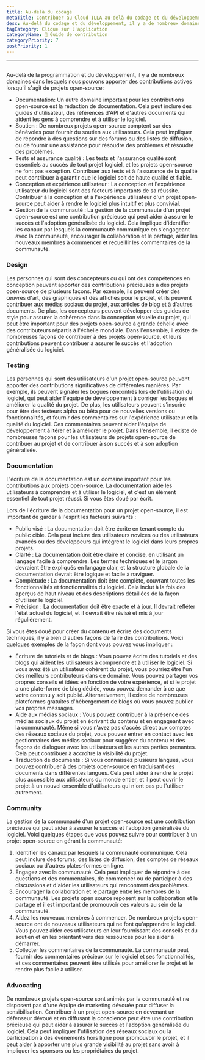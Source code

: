 ```yaml
---
title: Au-delà du codage
metaTitle: Contribuer au Cloud ILLA au-delà du codage et du développement
desc: Au-delà du codage et du développement, il y a de nombreux domaines dans lesquels nous pouvons apporter des contributions actives au Cloud ILLA
tagCategory: Clique sur l'application
categoryName: 📎 Guide de contribution
categoryPriority: 7
postPriority: 1
---
```


* * *

## <Heading hidden>Au-delà du codage</Heading>

Au-delà de la programmation et du développement, il y a de nombreux domaines dans lesquels nous pouvons apporter des contributions actives lorsqu'il s'agit de projets open-source:

-   Documentation: Un autre domaine important pour les contributions open-source est la rédaction de documentation. Cela peut inclure des guides d'utilisateur, des références d'API et d'autres documents qui aident les gens à comprendre et à utiliser le logiciel.
-   Soutien : De nombreux projets open-source comptent sur des bénévoles pour fournir du soutien aux utilisateurs. Cela peut impliquer de répondre à des questions sur des forums ou des listes de diffusion, ou de fournir une assistance pour résoudre des problèmes et résoudre des problèmes.
-   Tests et assurance qualité : Les tests et l'assurance qualité sont essentiels au succès de tout projet logiciel, et les projets open-source ne font pas exception. Contribuer aux tests et à l'assurance de la qualité peut contribuer à garantir que le logiciel soit de haute qualité et fiable.
-   Conception et expérience utilisateur : La conception et l'expérience utilisateur du logiciel sont des facteurs importants de sa réussite. Contribuer à la conception et à l'expérience utilisateur d'un projet open-source peut aider à rendre le logiciel plus intuitif et plus convivial.
-   Gestion de la communauté : La gestion de la communauté d'un projet open-source est une contribution précieuse qui peut aider à assurer le succès et l'adoption généralisée du logiciel. Cela implique d'identifier les canaux par lesquels la communauté communique en s'engageant avec la communauté, encourager la collaboration et le partage, aider les nouveaux membres à commencer et recueillir les commentaires de la communauté.

### [](https://www.illacloud.com/zh-CN/blog/opensource-for-non-developers#design)Design

Les personnes qui sont des concepteurs ou qui ont des compétences en conception peuvent apporter des contributions précieuses à des projets open-source de plusieurs façons. Par exemple, ils peuvent créer des œuvres d'art, des graphiques et des affiches pour le projet, et ils peuvent contribuer aux médias sociaux du projet, aux articles de blog et à d’autres documents. De plus, les concepteurs peuvent développer des guides de style pour assurer la cohérence dans la conception visuelle du projet, qui peut être important pour des projets open-source à grande échelle avec des contributeurs répartis à l'échelle mondiale. Dans l'ensemble, il existe de nombreuses façons de contribuer à des projets open-source, et leurs contributions peuvent contribuer à assurer le succès et l'adoption généralisée du logiciel.

### [](https://www.illacloud.com/zh-CN/blog/opensource-for-non-developers#testing)Testing

Les personnes qui sont des utilisateurs d'un projet open-source peuvent apporter des contributions significatives de différentes manières. Par exemple, ils peuvent signaler les bogues rencontrés lors de l'utilisation du logiciel, qui peut aider l'équipe de développement à corriger les bogues et améliorer la qualité du projet. De plus, les utilisateurs peuvent s'inscrire pour être des testeurs alpha ou bêta pour de nouvelles versions ou fonctionnalités, et fournir des commentaires sur l'expérience utilisateur et la qualité du logiciel. Ces commentaires peuvent aider l'équipe de développement à itérer et à améliorer le projet. Dans l'ensemble, il existe de nombreuses façons pour les utilisateurs de projets open-source de contribuer au projet et de contribuer à son succès et à son adoption généralisée.

### [](https://www.illacloud.com/zh-CN/blog/opensource-for-non-developers#documentation)Documentation

L'écriture de la documentation est un domaine important pour les contributions aux projets open-source. La documentation aide les utilisateurs à comprendre et à utiliser le logiciel, et c'est un élément essentiel de tout projet réussi. Si vous êtes doué par écrit.

Lors de l'écriture de la documentation pour un projet open-source, il est important de garder à l'esprit les facteurs suivants :

-   Public visé : La documentation doit être écrite en tenant compte du public cible. Cela peut inclure des utilisateurs novices ou des utilisateurs avancés ou des développeurs qui intègrent le logiciel dans leurs propres projets.
-   Clarté : La documentation doit être claire et concise, en utilisant un langage facile à comprendre. Les termes techniques et le jargon devraient être expliqués en langage clair, et la structure globale de la documentation devrait être logique et facile à naviguer.
-   Complétude : La documentation doit être complète, couvrant toutes les fonctionnalités et fonctionnalités du logiciel. Cela inclut à la fois des aperçus de haut niveau et des descriptions détaillées de la façon d'utiliser le logiciel.
-   Précision : La documentation doit être exacte et à jour. Il devrait refléter l'état actuel du logiciel, et il devrait être révisé et mis à jour régulièrement.

Si vous êtes doué pour créer du contenu et écrire des documents techniques, il y a bien d'autres façons de faire des contributions. Voici quelques exemples de la façon dont vous pouvez vous impliquer :

-   Écriture de tutoriels et de blogs : Vous pouvez écrire des tutoriels et des blogs qui aident les utilisateurs à comprendre et à utiliser le logiciel. Si vous avez été un utilisateur cohérent du projet, vous pourriez être l'un des meilleurs contributeurs dans ce domaine. Vous pouvez partager vos propres conseils et idées en fonction de votre expérience, et si le projet a une plate-forme de blog dédiée, vous pouvez demander à ce que votre contenu y soit publié. Alternativement, il existe de nombreuses plateformes gratuites d'hébergement de blogs où vous pouvez publier vos propres messages.
-   Aide aux médias sociaux : Vous pouvez contribuer à la présence des médias sociaux du projet en écrivant du contenu et en engageant avec la communauté. Même si vous n’avez pas d’accès direct aux comptes des réseaux sociaux du projet, vous pouvez entrer en contact avec les gestionnaires des médias sociaux pour suggérer du contenu et des façons de dialoguer avec les utilisateurs et les autres parties prenantes. Cela peut contribuer à accroître la visibilité du projet.
-   Traduction de documents : Si vous connaissez plusieurs langues, vous pouvez contribuer à des projets open-source en traduisant des documents dans différentes langues. Cela peut aider à rendre le projet plus accessible aux utilisateurs du monde entier, et il peut ouvrir le projet à un nouvel ensemble d'utilisateurs qui n'ont pas pu l'utiliser autrement.

### [](https://www.illacloud.com/zh-CN/blog/opensource-for-non-developers#community)Community

La gestion de la communauté d'un projet open-source est une contribution précieuse qui peut aider à assurer le succès et l'adoption généralisée du logiciel. Voici quelques étapes que vous pouvez suivre pour contribuer à un projet open-source en gérant la communauté:

1.  Identifier les canaux par lesquels la communauté communique. Cela peut inclure des forums, des listes de diffusion, des comptes de réseaux sociaux ou d'autres plates-formes en ligne.
2.  Engagez avec la communauté. Cela peut impliquer de répondre à des questions et des commentaires, de commencer ou de participer à des discussions et d'aider les utilisateurs qui rencontrent des problèmes.
3.  Encourager la collaboration et le partage entre les membres de la communauté. Les projets open source reposent sur la collaboration et le partage et il est important de promouvoir ces valeurs au sein de la communauté.
4.  Aidez les nouveaux membres à commencer. De nombreux projets open-source ont de nouveaux utilisateurs qui ne font qu'apprendre le logiciel. Vous pouvez aider ces utilisateurs en leur fournissant des conseils et du soutien et en les orientant vers des ressources pour les aider à démarrer.
5.  Collecter les commentaires de la communauté. La communauté peut fournir des commentaires précieux sur le logiciel et ses fonctionnalités, et ces commentaires peuvent être utilisés pour améliorer le projet et le rendre plus facile à utiliser.

### [](https://www.illacloud.com/zh-CN/blog/opensource-for-non-developers#advocating)Advocating

De nombreux projets open-source sont animés par la communauté et ne disposent pas d'une équipe de marketing dévouée pour diffuser la sensibilisation. Contribuer à un projet open-source en devenant un défenseur dévoué et en diffusant la conscience peut être une contribution précieuse qui peut aider à assurer le succès et l'adoption généralisée du logiciel. Cela peut impliquer l'utilisation des réseaux sociaux ou la participation à des événements hors ligne pour promouvoir le projet, et il peut aider à apporter une plus grande visibilité au projet sans avoir à impliquer les sponsors ou les propriétaires du projet.
